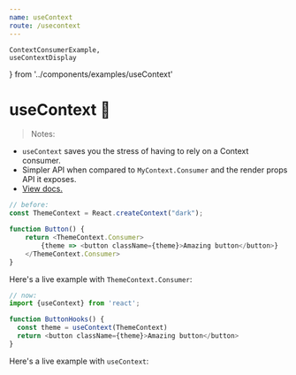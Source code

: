 ```yaml
---
name: useContext 
route: /usecontext
---
```


    ContextConsumerExample,
    useContextDisplay
} from '../components/examples/useContext'

# useContext 👜

> Notes: 
 - `useContext` saves you the stress of having to rely on a Context consumer.
 - Simpler API when compared to `MyContext.Consumer` and the render props API it exposes.
 - [View docs.](https://reactjs.org/docs/hooks-reference.html#usecontext)

```js
// before: 
const ThemeContext = React.createContext("dark");

function Button() {
    return <ThemeContext.Consumer>
        {theme => <button className={theme}>Amazing button</button>}
    </ThemeContext.Consumer>
}
```

Here's a live example with `ThemeContext.Consumer`:

<Editor noInline code={ContextConsumerExample}/>


```js
// now: 
import {useContext} from 'react';

function ButtonHooks() {
  const theme = useContext(ThemeContext)
  return <button className={theme}>Amazing button</button>
}
```

Here's a live example with `useContext`:

<Editor noInline code={useContextDisplay}/>